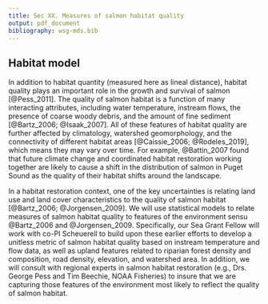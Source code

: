 ```yaml
---
title: Sec XX. Measures of salmon habitat quality
output: pdf_document
bibliography: wsg-mds.bib
---
```



## Habitat model

In addition to habitat quantity (measured here as lineal distance), habitat quality plays an important role in the growth and survival of salmon [@Pess_2011]. The quality of salmon habitat is a function of many interacting attributes, including water temperature, instream flows, the presence of coarse woody debris, and the amount of fine sediment [@Bartz_2006; @Isaak_2007]. All of these features of habitat quality are further affected by climatology, watershed geomorphology, and the connectivity of different habitat areas [@Caissie_2006; @Rodeles_2019], which means they may vary over time. For example, @Battin_2007 found that future climate change and coordinated habitat restoration working together are likely to cause a shift in the distribution of salmon in Puget Sound as the quality of their habitat shifts around the landscape.

In a habitat restoration context, one of the key uncertainties is relating land use and land cover characteristics to the quality of salmon habitat [@Bartz_2006; @Jorgensen_2009]. We will use statistical models to relate measures of salmon habitat quality to features of the environment sensu @Bartz_2006 and @Jorgensen_2009. Specifically, our Sea Grant Fellow will work with co-PI Scheuerell to build upon these earlier efforts to develop a unitless metric of salmon habitat quality based on instream temperature and flow data, as well as upland features related to riparian forest density and composition, road density, elevation, and watershed area. In addition, we will consult with regional experts in salmon habitat restoration (e.g., Drs. George Pess and Tim Beechie, NOAA Fisheries) to insure that we are capturing those features of the environment most likely to reflect the quality of salmon habitat.




